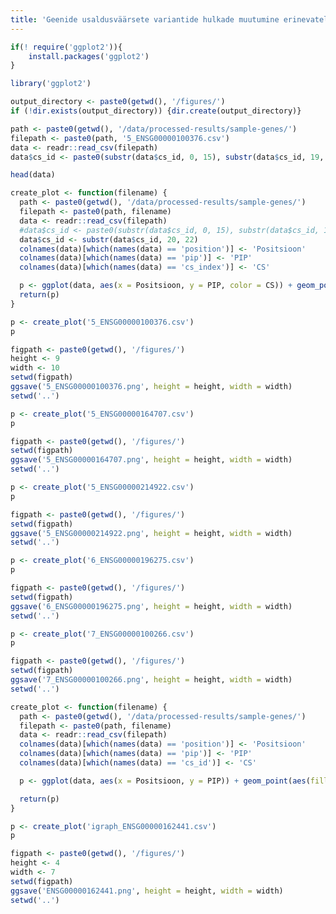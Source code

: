 ```yaml
---
title: 'Geenide usaldusväärsete variantide hulkade muutumine erinevatel valimi suurustel'
---
```


```r
if(! require('ggplot2')){
    install.packages('ggplot2')
}

library('ggplot2')
```

```r
output_directory <- paste0(getwd(), '/figures/')
if (!dir.exists(output_directory)) {dir.create(output_directory)}
```

```r
path <- paste0(getwd(), '/data/processed-results/sample-genes/')
filepath <- paste0(path, '5_ENSG00000100376.csv')
data <- readr::read_csv(filepath)
data$cs_id <- paste0(substr(data$cs_id, 0, 15), substr(data$cs_id, 19, 22))

head(data)
```

```r
create_plot <- function(filename) {
  path <- paste0(getwd(), '/data/processed-results/sample-genes/')
  filepath <- paste0(path, filename)
  data <- readr::read_csv(filepath)
  #data$cs_id <- paste0(substr(data$cs_id, 0, 15), substr(data$cs_id, 19, 22))
  data$cs_id <- substr(data$cs_id, 20, 22)
  colnames(data)[which(names(data) == 'position')] <- 'Positsioon'
  colnames(data)[which(names(data) == 'pip')] <- 'PIP'
  colnames(data)[which(names(data) == 'cs_index')] <- 'CS'

  p <- ggplot(data, aes(x = Positsioon, y = PIP, color = CS)) + geom_point() + facet_grid(cs_id~1) 
  return(p)
}
```

```r
p <- create_plot('5_ENSG00000100376.csv')
p
```

```r
figpath <- paste0(getwd(), '/figures/')
height <- 9
width <- 10
setwd(figpath)
ggsave('5_ENSG00000100376.png', height = height, width = width)
setwd('..')
```

```r
p <- create_plot('5_ENSG00000164707.csv')
p
```

```r
figpath <- paste0(getwd(), '/figures/')
setwd(figpath)
ggsave('5_ENSG00000164707.png', height = height, width = width)
setwd('..')
```

```r
p <- create_plot('5_ENSG00000214922.csv')
p
```

```r
figpath <- paste0(getwd(), '/figures/')
setwd(figpath)
ggsave('5_ENSG00000214922.png', height = height, width = width)
setwd('..')
```

```r
p <- create_plot('6_ENSG00000196275.csv')
p
```

```r
figpath <- paste0(getwd(), '/figures/')
setwd(figpath)
ggsave('6_ENSG00000196275.png', height = height, width = width)
setwd('..')
```

```r
p <- create_plot('7_ENSG00000100266.csv')
p
```

```r
figpath <- paste0(getwd(), '/figures/')
setwd(figpath)
ggsave('7_ENSG00000100266.png', height = height, width = width)
setwd('..')
```

```r
create_plot <- function(filename) {
  path <- paste0(getwd(), '/data/processed-results/sample-genes/')
  filepath <- paste0(path, filename)
  data <- readr::read_csv(filepath)
  colnames(data)[which(names(data) == 'position')] <- 'Positsioon'
  colnames(data)[which(names(data) == 'pip')] <- 'PIP'
  colnames(data)[which(names(data) == 'cs_id')] <- 'CS'

  p <- ggplot(data, aes(x = Positsioon, y = PIP)) + geom_point(aes(fill = as.factor(CS)), size=4, color = 'black', pch=21) + theme_bw() + scale_fill_manual(values = c('#4f94cd', '#857aab', '#c95356', '#5f9e6e', '#d97b45')) + theme(legend.title=element_blank(), legend.position="top", panel.border = element_blank(), panel.grid.major = element_blank(), panel.grid.minor = element_blank(), axis.line = element_line(colour = "black"), axis.text.x = element_text(size=8), axis.text.y = element_text(size=8))

  return(p)
}
```

```r
p <- create_plot('igraph_ENSG00000162441.csv')
p
```

```r
figpath <- paste0(getwd(), '/figures/')
height <- 4
width <- 7
setwd(figpath)
ggsave('ENSG00000162441.png', height = height, width = width)
setwd('..')
```
